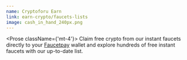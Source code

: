 ```yaml
---
name: Cryptoforu Earn
link: earn-crypto/faucets-lists
image: cash_in_hand_240px.png
---
```


<Prose className={'mt-4'}>
  Claim free crypto from our instant faucets directly to your
  [Faucetpay](https://faucetpay.io/?r=840871) wallet
  and explore hundreds of free instant faucets with our up-to-date list.
</Prose>
